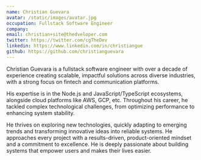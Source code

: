 ```yaml
---
name: Christian Guevara
avatar: /static/images/avatar.jpg
occupation: Fullstack Software Engineer
company:
email: christian+site@thedveloper.com
twitter: https://twitter.com/cgTheDev
linkedin: https://www.linkedin.com/in/christiangue
github: https://github.com/christianguevara
---
```


Christian Guevara is a fullstack software engineer with over a decade of experience creating scalable,
impactful solutions across diverse industries, with a strong focus on fintech and communication platforms.

His expertise is in the Node.js and JavaScript/TypeScript ecosystems, alongside cloud platforms like AWS, GCP, etc.
Throughout his career, he tackled complex technological challenges, from optimizing performance to enhancing system stability.

He thrives on exploring new technologies, quickly adapting to emerging trends and transforming innovative ideas into reliable systems.
He approaches every project with a results-driven, product-oriented mindset and a commitment to excellence.
He is deeply passionate about building systems that empower users and makes their lives easier.

